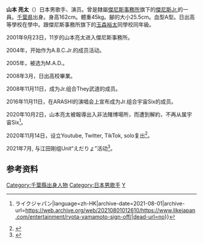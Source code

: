 {{japanese|japanese=山本亮太|kana=やまもと りょうた|romaji=Yamamoto Ryōta}}

'''山本 亮太'''（{{bd|1989年|11月14日}}）日本男歌手、演员。曾是隸屬[[傑尼斯事務所|傑尼斯事務所]]旗下的[[傑尼斯Jr.|傑尼斯Jr.]]的一員。[[千葉縣|千葉県]]出身。身高162cm。體重45kg。腳的大小25.5cm。血型A型。日出高等學校在學中。跟傑尼斯事務所旗下的[[玉森裕太|玉森裕太]]同學校同年級。

2001年9月23日，11岁的山本亮太进入傑尼斯事務所。

2004年，开始作为A.B.C.Jr.的成员活动。

2005年，被选为M.A.D.。

2008年3月，日出高校畢業。

2008年11月11日，成为Jr.组合They武道的成员。

2016年11月11日，在ARASHI的演唱会上宣布成为Jr.组合宇宙Six的成员。

2020年10月2日，山本亮太被報導出入非法賭博場所，而遭到解約，不再从属宇宙Six<ref>{{Cite web|title=傑尼斯Jr.偶像山本亮太：因違反合約遭解約|url=https://www.likejapan.com/entertainment/ryota-yamamoto-sign-off/|access-date=2021-08-01|date=2020-10-02|work=喜愛日本 LikeJapan {{!}}ライクジャパン|language=zh-HK|archive-date=2021-08-01|archive-url=https://web.archive.org/web/20210801012610/https://www.likejapan.com/entertainment/ryota-yamamoto-sign-off/|dead-url=no}}</ref>。

2020年11月14日，设立Youtube, Twitter, TikTok, solo复出<ref>{{Cite web|title=“闇スロ”退所、元ジャニーズ・山本亮太が“意味深”動画公開で「謝罪が先」「何したかわかってるの？」と批判の声|url=https://www.cyzowoman.com/2020/11/post_312154_1.html|3=|access-date=2021-11-15|archive-date=2021-11-15|archive-url=https://web.archive.org/web/20211115072825/https://www.cyzowoman.com/2020/11/post_312154_1.html}}</ref>。

2021年7月, 与江田剛组Unit“えだりょ”活动<ref>{{Cite web|title=山本亮太＆江田剛“えだりょ”として再始動 1stコンサート「Re☆StarT」開催決定|url=https://mdpr.jp/news/2655091|3=|access-date=2021-11-15|archive-date=2021-11-15|archive-url=https://web.archive.org/web/20211115072826/https://mdpr.jp/news/2655091}}</ref>。

== 参考资料 ==

{{DEFAULTSORT:Yamamoto Ryouta}}


[[Category:千葉縣出身人物|Category:千葉縣出身人物]]
[[Category:日本男歌手|Category:日本男歌手]]
[[Category:小傑尼斯|Y]]